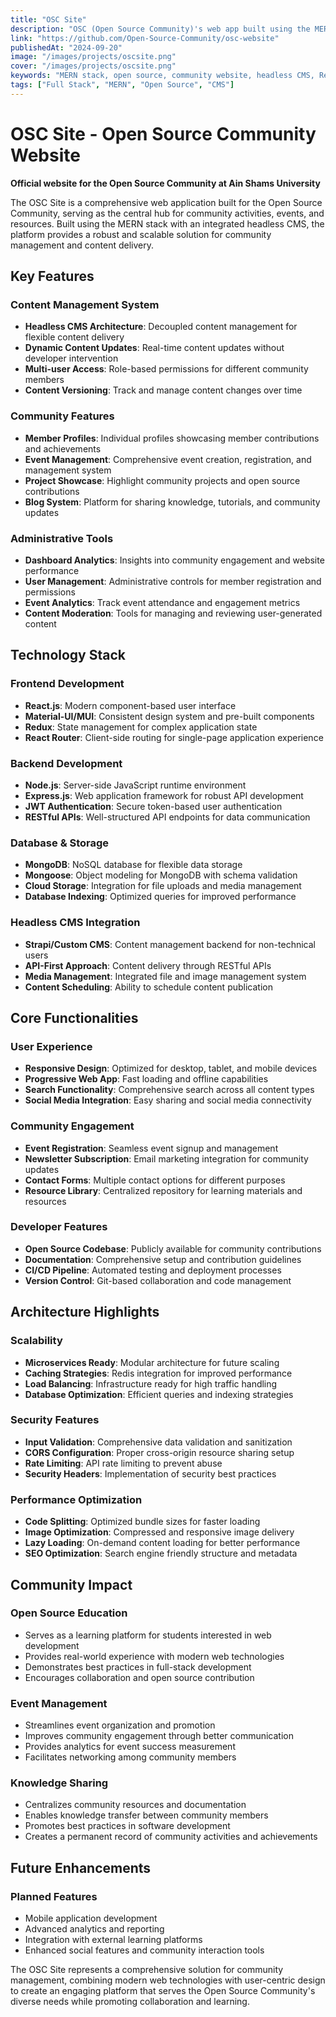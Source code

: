 ```yaml
---
title: "OSC Site"
description: "OSC (Open Source Community)'s web app built using the MERN Stack, kitted with a headless CMS to ease the management of content."
link: "https://github.com/Open-Source-Community/osc-website"
publishedAt: "2024-09-20"
image: "/images/projects/oscsite.png"
cover: "/images/projects/oscsite.png"
keywords: "MERN stack, open source, community website, headless CMS, React, Node.js, MongoDB, Express"
tags: ["Full Stack", "MERN", "Open Source", "CMS"]
---
```


# OSC Site - Open Source Community Website

**Official website for the Open Source Community at Ain Shams University**

The OSC Site is a comprehensive web application built for the Open Source Community, serving as the central hub for community activities, events, and resources. Built using the MERN stack with an integrated headless CMS, the platform provides a robust and scalable solution for community management and content delivery.

## Key Features

### Content Management System
- **Headless CMS Architecture**: Decoupled content management for flexible content delivery
- **Dynamic Content Updates**: Real-time content updates without developer intervention
- **Multi-user Access**: Role-based permissions for different community members
- **Content Versioning**: Track and manage content changes over time

### Community Features
- **Member Profiles**: Individual profiles showcasing member contributions and achievements
- **Event Management**: Comprehensive event creation, registration, and management system
- **Project Showcase**: Highlight community projects and open source contributions
- **Blog System**: Platform for sharing knowledge, tutorials, and community updates

### Administrative Tools
- **Dashboard Analytics**: Insights into community engagement and website performance
- **User Management**: Administrative controls for member registration and permissions
- **Event Analytics**: Track event attendance and engagement metrics
- **Content Moderation**: Tools for managing and reviewing user-generated content

## Technology Stack

### Frontend Development
- **React.js**: Modern component-based user interface
- **Material-UI/MUI**: Consistent design system and pre-built components
- **Redux**: State management for complex application state
- **React Router**: Client-side routing for single-page application experience

### Backend Development
- **Node.js**: Server-side JavaScript runtime environment
- **Express.js**: Web application framework for robust API development
- **JWT Authentication**: Secure token-based user authentication
- **RESTful APIs**: Well-structured API endpoints for data communication

### Database & Storage
- **MongoDB**: NoSQL database for flexible data storage
- **Mongoose**: Object modeling for MongoDB with schema validation
- **Cloud Storage**: Integration for file uploads and media management
- **Database Indexing**: Optimized queries for improved performance

### Headless CMS Integration
- **Strapi/Custom CMS**: Content management backend for non-technical users
- **API-First Approach**: Content delivery through RESTful APIs
- **Media Management**: Integrated file and image management system
- **Content Scheduling**: Ability to schedule content publication

## Core Functionalities

### User Experience
- **Responsive Design**: Optimized for desktop, tablet, and mobile devices
- **Progressive Web App**: Fast loading and offline capabilities
- **Search Functionality**: Comprehensive search across all content types
- **Social Media Integration**: Easy sharing and social media connectivity

### Community Engagement
- **Event Registration**: Seamless event signup and management
- **Newsletter Subscription**: Email marketing integration for community updates
- **Contact Forms**: Multiple contact options for different purposes
- **Resource Library**: Centralized repository for learning materials and resources

### Developer Features
- **Open Source Codebase**: Publicly available for community contributions
- **Documentation**: Comprehensive setup and contribution guidelines
- **CI/CD Pipeline**: Automated testing and deployment processes
- **Version Control**: Git-based collaboration and code management

## Architecture Highlights

### Scalability
- **Microservices Ready**: Modular architecture for future scaling
- **Caching Strategies**: Redis integration for improved performance
- **Load Balancing**: Infrastructure ready for high traffic handling
- **Database Optimization**: Efficient queries and indexing strategies

### Security Features
- **Input Validation**: Comprehensive data validation and sanitization
- **CORS Configuration**: Proper cross-origin resource sharing setup
- **Rate Limiting**: API rate limiting to prevent abuse
- **Security Headers**: Implementation of security best practices

### Performance Optimization
- **Code Splitting**: Optimized bundle sizes for faster loading
- **Image Optimization**: Compressed and responsive image delivery
- **Lazy Loading**: On-demand content loading for better performance
- **SEO Optimization**: Search engine friendly structure and metadata

## Community Impact

### Open Source Education
- Serves as a learning platform for students interested in web development
- Provides real-world experience with modern web technologies
- Demonstrates best practices in full-stack development
- Encourages collaboration and open source contribution

### Event Management
- Streamlines event organization and promotion
- Improves community engagement through better communication
- Provides analytics for event success measurement
- Facilitates networking among community members

### Knowledge Sharing
- Centralizes community resources and documentation
- Enables knowledge transfer between community members
- Promotes best practices in software development
- Creates a permanent record of community activities and achievements

## Future Enhancements

### Planned Features
- Mobile application development
- Advanced analytics and reporting
- Integration with external learning platforms
- Enhanced social features and community interaction tools

The OSC Site represents a comprehensive solution for community management, combining modern web technologies with user-centric design to create an engaging platform that serves the Open Source Community's diverse needs while promoting collaboration and learning.
